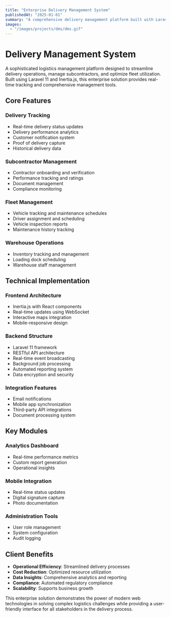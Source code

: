 ```yaml
---
title: "Enterprise Delivery Management System"
publishedAt: "2025-01-01"
summary: "A comprehensive delivery management platform built with Laravel 11 and Inertia.js. Features include real-time delivery tracking, subcontractor management, vehicle fleet monitoring, and warehouse optimization."
images:
  - "/images/projects/dms/dms.gif"
---
```


# Delivery Management System

A sophisticated logistics management platform designed to streamline delivery operations, manage subcontractors, and optimize fleet utilization. Built using Laravel 11 and Inertia.js, this enterprise solution provides real-time tracking and comprehensive management tools.

## Core Features

### Delivery Tracking

- Real-time delivery status updates
- Delivery performance analytics
- Customer notification system
- Proof of delivery capture
- Historical delivery data

### Subcontractor Management

- Contractor onboarding and verification
- Performance tracking and ratings
- Document management
- Compliance monitoring

### Fleet Management

- Vehicle tracking and maintenance schedules
- Driver assignment and scheduling
- Vehicle inspection reports
- Maintenance history tracking

### Warehouse Operations

- Inventory tracking and management
- Loading dock scheduling
- Warehouse staff management

## Technical Implementation

### Frontend Architecture

- Inertia.js with React components
- Real-time updates using WebSocket
- Interactive maps integration
- Mobile-responsive design

### Backend Structure

- Laravel 11 framework
- RESTful API architecture
- Real-time event broadcasting
- Background job processing
- Automated reporting system
- Data encryption and security

### Integration Features

- Email notifications
- Mobile app synchronization
- Third-party API integrations
- Document processing system

## Key Modules

### Analytics Dashboard

- Real-time performance metrics
- Custom report generation
- Operational insights

### Mobile Integration

- Real-time status updates
- Digital signature capture
- Photo documentation

### Administration Tools

- User role management
- System configuration
- Audit logging

## Client Benefits

- **Operational Efficiency**: Streamlined delivery processes
- **Cost Reduction**: Optimized resource utilization
- **Data Insights**: Comprehensive analytics and reporting
- **Compliance**: Automated regulatory compliance
- **Scalability**: Supports business growth

This enterprise solution demonstrates the power of modern web technologies in solving complex logistics challenges while providing a user-friendly interface for all stakeholders in the delivery process.
